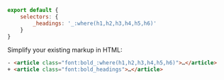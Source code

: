 ```js name=master.css.js
export default {
    selectors: {
        _headings: '_:where(h1,h2,h3,h4,h5,h6)'
    }
}
```
Simplify your existing markup in HTML:
```html
- <article class="font:bold_:where(h1,h2,h3,h4,h5,h6)">…</article>
+ <article class="font:bold_headings">…</article>
```